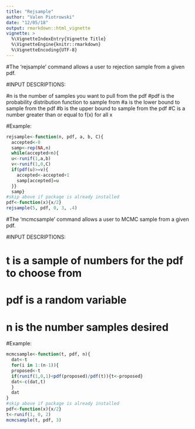 ```yaml
---
title: "Rejsample"
author: "Valen Piotrowski"
date: "12/05/18"
output: rmarkdown::html_vignette
vignette: >
  %\VignetteIndexEntry{Vignette Title}
  %\VignetteEngine{knitr::rmarkdown}
  %\VignetteEncoding{UTF-8}
---
```


#The 'rejsample' command allows a user to rejection sample from a given pdf.

#INPUT DESCRIPTIONS:

#n is the number of samples you want to pull from the pdf
#pdf is the probability distribution function to sample from
#a is the lower bound to sample from the pdf
#b is the upper bound to sample from the pdf
#C is a number greater than or equal to f(x) for all x

#Example:
```r
rejsample<-function(n, pdf, a, b, C){
  accepted<-0
  samp<-rep(NA,n)
  while(accepted<n){
  u<-runif(1,a,b)
  v<-runif(1,0,C)
  if(pdf(u)>=v){
    accepted<-accepted+1
    samp[accepted]=u
  }}
  samp}
#skip above if package is already installed
pdf<-function(x){x/2}
rejsample(5, pdf, 0, 3, .4)
```

#The 'mcmcsample' command allows a user to MCMC sample from a given pdf.

#INPUT DESCRIPTIONS:

# t is a sample of numbers for the pdf to choose from
# pdf is a random variable
# n is the number samples desired 

#Example:
```r
mcmcsample<-function(t, pdf, n){
  dat<-t
  for(i in 1:(n-1)){
  proposed<-t
  if(runif(1,0,1)<pdf(proposed)/pdf(t)){t<-proposed}
  dat<-c(dat,t)
  }
  dat
}
#skip above if package is already installed
pdf<-function(x){x/2}
t<-runif(1, 0, 2)
mcmcsample(t, pdf, 3)
```

